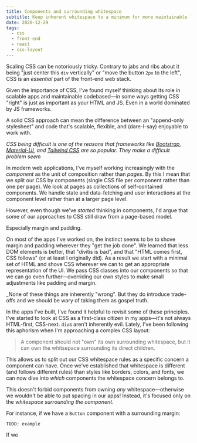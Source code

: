 ```yaml
---
title: Components and surrounding whitespace
subtitle: Keep inherent whitespace to a minimum for more maintainable layouts
date: 2020-12-29
tags:
  - css
  - front-end
  - react
  - css-layout
---
```


Scaling CSS can be notoriously tricky. Contrary to jabs and ribs about it being "just center this `div` vertically" or "move the button `2px` to the left", CSS is an _essential_ part of the front-end web stack.

Given the importance of CSS, I've found myself thinking about its role in scalable apps and maintainable codebased—in some ways getting CSS "right" is just as important as your HTML and JS. Even in a world dominated by JS frameworks. 

A solid CSS approach can mean the difference between an "append-only stylesheet" and code that's scalable, flexible, and (dare-I-say) enjoyable to work with.

<Callout title="Sidenote">

_CSS being difficult is one of the reasons that frameworks like [Bootstrap](TODO:), [Material-UI](TODO:), and [Tailwind CSS](TODO:) are so popular. They make a difficult problem seem_

</Callout>

In modern web applications, I've myself working increasingly with the _component_ as the unit of composition rather than _pages_. By this I mean that we split our CSS by components (single CSS file per component rather than one per page). We look at pages as collections of 
self-contained components. We handle state and data-fetching and user interactions at the component level rather than at a larger page level.

However, even though we've _started_ thinking in components, I'd argue that some of our approaches to CSS still draw from a page-based model.

Especially margin and padding.

On most of the apps I've worked on, the instinct seems to be to shove margin and padding wherever they "get the job done". We learned that less DOM elements is better, that "divitis is bad", and that "HTML comes first, CSS follows" (or at least I originally did). As a result we start with a minimal set of HTML and shove CSS wherever we can to get an appropriate representation of the UI. We pass CSS classes into our components so that we can go even further—overriding our own styles to make small adjustments like padding and margin.

<Callout variant="warning" title="Disclaimer">

_None of these things are inherently "wrong". But they do introduce trade-offs and we should be wary of taking them as gospel truth.

</Callout>

In the apps I've built, I've found it helpful to revisit some of these principles. I've started to look at CSS as a first-class citizen in my apps—it's not always HTML-first, CSS-next. `div`s aren't inherently evil. Lately, I've been following this aphorism when I'm approaching a complex CSS layout:

> A component should not "own" its own surrounding whitespace, but it can own the whitsepace surrounding its direct children.

This allows us to split out our CSS whitespace rules as a specific concern a component can have. Once we've established that whitespace is different (and follows different rules) than styles like borders, colors, and fonts, we can now dive into _which_ components the whitespace concern belongs to.

This doesn't forbid components from owning _any_ whitespace—otherwise we wouldn't be able to put spacing in our apps! Instead, it's focused only on the _whitespace surrounding the component_.

For instance, if we have a `Button` component with a surrounding margin:

```
TODO: example
```

If we 
<!--












 -->

<!-- ## Thesis

_A component should handle the whitespace surrounding its children, NOT the whitespace surrounding itself_.

---

Let's dive into this a little more.

In some ways this is a rather bold statement—you mean my component shouldn't _ever_ have its own padding or margin?

To be honest I haven't seen this approach that often in all my years of building websites. CSS usually gets thrown together a little haphazardly, padding and margin get thrown wherever they get the job done.

Additionally, we have also been taught to use as few HTML tags as possible, letting CSS do the heavy lifting. Or at least I was taught this. You write the minimum necessary HTML, and _only then_ you add CSS without creating more `div`s. Last thing we want is "divitis" (TODO: link).

This approach might work if you have an entire page in a single HTML file, but it doesn't quite translate to apps and design systems where _components_ are our primary building blocks.

I think we've let the fear of divitis cloud our thinking a bit. Semantic HTML is still important, but if adding a `div` lets us split our style rules more logically it could be worth it. Like everything in software, it's all about tradeoffs.

## How keeping surrounding whitespace simplifies layout

- a component should be a self-contained unit of composition
- a component should be droppable anywhere in the app without side-effects
- we want to reduce to the cognitive load of using a component's API.
  - Surrounding whitespace _increases_ this because you have to think about both the component's inherent whitespace _and_ the container's layout whitespace.
  - Keeping a component free of surrounding whitespace lets us split apart the layout concerns we have to keep in our head. We can think of a component as concerned with the whitespace of its children at all times if we keep it free of its own surrounding whitespace. -->
